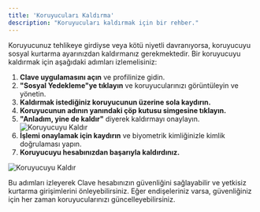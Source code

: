 ```yaml
---
title: 'Koruyucuları Kaldırma'
description: "Koruyucuları kaldırmak için bir rehber."
---
```


Koruyucunuz tehlikeye girdiyse veya kötü niyetli davranıyorsa, koruyucuyu sosyal kurtarma ayarınızdan kaldırmanız gerekmektedir. Bir koruyucuyu kaldırmak için aşağıdaki adımları izlemelisiniz:

1. **Clave uygulamasını açın** ve profilinize gidin.
2. **"Sosyal Yedekleme"ye tıklayın** ve koruyucularınızı görüntüleyin ve yönetin.
3. **Kaldırmak istediğiniz koruyucunun üzerine sola kaydırın.**
4. **Koruyucunun adının yanındaki çöp kutusu simgesine tıklayın.**
5. **"Anladım, yine de kaldır"** diyerek kaldırmayı onaylayın.
![Koruyucuyu Kaldır](images/cancelrecovery3.png)
6. **İşlemi onaylamak için kaydırın** ve biyometrik kimliğinizle kimlik doğrulaması yapın.
7. **Koruyucuyu hesabınızdan başarıyla kaldırdınız.**

![Koruyucuyu Kaldır](images/cancelrecovery4.png)

Bu adımları izleyerek Clave hesabınızın güvenliğini sağlayabilir ve yetkisiz kurtarma girişimlerini önleyebilirsiniz. Eğer endişeleriniz varsa, güvenliğiniz için her zaman koruyucularınızı güncelleyebilirsiniz.